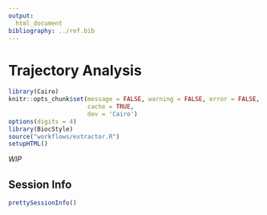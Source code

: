 ```yaml
---
output:
  html_document
bibliography: ../ref.bib
---
```


# Trajectory Analysis

```r
library(Cairo)
knitr::opts_chunk$set(message = FALSE, warning = FALSE, error = FALSE,
                      cache = TRUE,
                      dev = 'Cairo')
options(digits = 4)
library(BiocStyle)
source("workflows/extractor.R")
setupHTML()
```

*WIP*


## Session Info

```r
prettySessionInfo()
```

